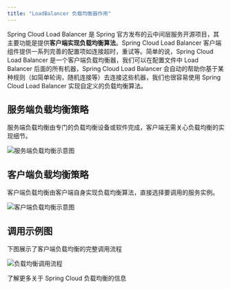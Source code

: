```yaml
---
title: "LoadBalancer 负载均衡器作用"
---
```


Spring Cloud Load Balancer 是 Spring 官方发布的云中间层服务开源项目，其主要功能是提供**客户端实现负载均衡算法**。Spring Cloud Load Balancer 客户端组件提供一系列完善的配置项如连接超时，重试等。简单的说，Spring Cloud Load Balancer 是一个客户端负载均衡器，我们可以在配置文件中 Load Balancer 后面的所有机器，Spring Cloud Load Balancer 会自动的帮助你基于某种规则（如简单轮询，随机连接等）去连接这些机器，我们也很容易使用 Spring Cloud Load Balancer 实现自定义的负载均衡算法。

## 服务端负载均衡策略

<Card title="服务端负载均衡">
  服务端负载均衡由专门的负载均衡设备或软件完成，客户端无需关心负载均衡的实现细节。
</Card>

![服务端负载均衡示意图](/images/1600613406328-a97edba4-3164-4e58-b6c0-c44927bd3178.png)

## 客户端负载均衡策略

<Card title="客户端负载均衡">
  客户端负载均衡由客户端自身实现负载均衡算法，直接选择要调用的服务实例。
</Card>

![客户端负载均衡示意图](/images/1600613431664-995fc1f6-c63f-4973-ab5d-596d4a44124e.png)

## 调用示例图

<Note>
  下图展示了客户端负载均衡的完整调用流程
</Note>

![负载均衡调用流程](/images/1621907915395-81c049bd-dbad-488b-8989-0d42baf6af30.png)

<Card title="参考资料" icon="link" href="https://blog.csdn.net/u013087513/article/details/79775306">
  了解更多关于 Spring Cloud 负载均衡的信息
</Card>
